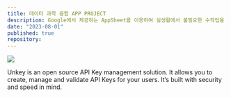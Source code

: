 ```yaml
---
title: 데이터 과학 융합 APP PROJECT
description: Google에서 제공하는 AppSheet를 이용하여 실생활에서 불필요한 수작업을 개선하는 프로젝트를 팀별로 진행함
date: "2023-08-01"
published: true
repository:
---
```



[![](https://unkey.dev/images/landing/app.png)](https://unkey.dev)

Unkey is an open source API Key management solution. It allows you to create, manage and validate API Keys for your users. It’s built with security and speed in mind.
